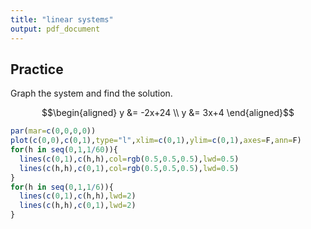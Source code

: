 ```yaml
---
title: "linear systems"
output: pdf_document
---
```




## Practice

Graph the system and find the solution.

$$\begin{aligned}
y &= -2x+24 \\
y &= 3x+4
\end{aligned}$$

```r
par(mar=c(0,0,0,0))
plot(c(0,0),c(0,1),type="l",xlim=c(0,1),ylim=c(0,1),axes=F,ann=F)
for(h in seq(0,1,1/60)){
  lines(c(0,1),c(h,h),col=rgb(0.5,0.5,0.5),lwd=0.5)
  lines(c(h,h),c(0,1),col=rgb(0.5,0.5,0.5),lwd=0.5)
}
for(h in seq(0,1,1/6)){
  lines(c(0,1),c(h,h),lwd=2)
  lines(c(h,h),c(0,1),lwd=2)
}
```
